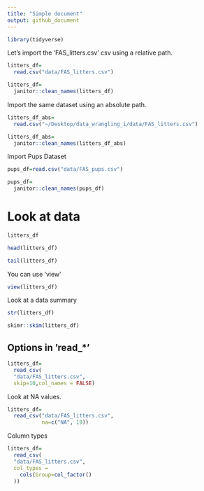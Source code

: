 ```yaml
---
title: "Simple document"
output: github_document
---
```


```r
library(tidyverse)
```


Let's import the 'FAS_litters.csv' csv using a relative path.

```r
litters_df=
  read.csv("data/FAS_litters.csv")

litters_df=
  janitor::clean_names(litters_df)
```

Import the same dataset using an absolute path.

```r
litters_df_abs=
  read.csv("~/Desktop/data_wrangling_i/data/FAS_litters.csv")

litters_df_abs=
  janitor::clean_names(litters_df_abs)
```

Import Pups Dataset

```r
pups_df=read.csv("data/FAS_pups.csv")

pups_df= 
  janitor::clean_names(pups_df)

```


# Look at data

```r
litters_df

head(litters_df)

tail(litters_df)
```

You can use 'view'

```r
view(litters_df)
```

Look at a data summary

```r
str(litters_df)

skimr::skim(litters_df)
```



## Options in 'read_*'

```r
litters_df=
  read_csv(
  "data/FAS_litters.csv",
  skip=10,col_names = FALSE)
```

Look at NA values.

```r
litters_df=
  read_csv("data/FAS_litters.csv",
           na=c("NA", 19))
```



Column types


```r
litters_df=
  read_csv(
  "data/FAS_litters.csv",
  col_types = 
    cols(Group=col_factor()
  ))
```


